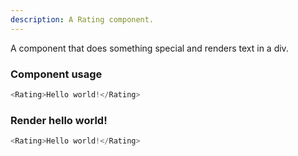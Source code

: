 ```yaml
---
description: A Rating component.
---
```



A component that does something special and renders text in a div.

### Component usage
```js
<Rating>Hello world!</Rating>
```

### Render hello world!

```js live
<Rating>Hello world!</Rating>
```
